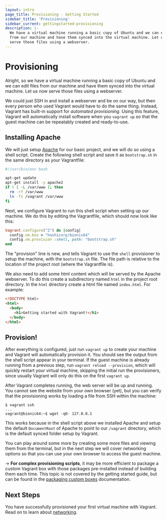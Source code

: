 ```yaml
---
layout: intro
page_title: Provisioning - Getting Started
sidebar_title: 'Provisioning'
sidebar_current: gettingstarted-provisioning
description: |-
  We have a virtual machine running a basic copy of Ubuntu and we can edit files
  from our machine and have them synced into the virtual machine. Let us now
  serve those files using a webserver.
---
```


# Provisioning

Alright, so we have a virtual machine running a basic copy of Ubuntu and
we can edit files from our machine and have them synced into the virtual machine.
Let us now serve those files using a webserver.

We could just SSH in and install a webserver and be on our way, but then
every person who used Vagrant would have to do the same thing. Instead,
Vagrant has built-in support for _automated provisioning_. Using this
feature, Vagrant will automatically install software when you `vagrant up`
so that the guest machine can be repeatably created and ready-to-use.

## Installing Apache

We will just setup [Apache](http://httpd.apache.org/) for our basic project,
and we will do so using a shell script. Create the following shell script
and save it as `bootstrap.sh` in the same directory as your Vagrantfile:

```bash
#!/usr/bin/env bash

apt-get update
apt-get install -y apache2
if ! [ -L /var/www ]; then
  rm -rf /var/www
  ln -fs /vagrant /var/www
fi
```

Next, we configure Vagrant to run this shell script when setting up
our machine. We do this by editing the Vagrantfile, which should now
look like this:

```ruby
Vagrant.configure("2") do |config|
  config.vm.box = "hashicorp/bionic64"
  config.vm.provision :shell, path: "bootstrap.sh"
end
```

The "provision" line is new, and tells Vagrant to use the `shell` provisioner
to setup the machine, with the `bootstrap.sh` file. The file path is relative
to the location of the project root (where the Vagrantfile is).

We also need to add some html content which will be served by the Apache webserver.
To do this create a subdirectory named `html` in the project root directory.
In the `html` directory create a html file named `index.html`.
For example:

```html
<!DOCTYPE html>
<html>
  <body>
    <h1>Getting started with Vagrant!</h1>
  </body>
</html>
```

## Provision!

After everything is configured, just run `vagrant up` to create your
machine and Vagrant will automatically provision it. You should see
the output from the shell script appear in your terminal. If the guest
machine is already running from a previous step, run `vagrant reload --provision`,
which will quickly restart your virtual machine, skipping the initial
run the provisioners, since usually Vagrant will only do this on the first
`vagrant up`.

After Vagrant completes running, the web server will be up and running.
You cannot see the website from your own browser (yet), but you can verify
that the provisioning works by loading a file from SSH within the machine:

```shell-session
$ vagrant ssh
...
vagrant@bionic64:~$ wget -qO- 127.0.0.1
```

This works because in the shell script above we installed Apache and
setup the default `DocumentRoot` of Apache to point to our `/vagrant`
directory, which is the default synced folder setup by Vagrant.

You can play around some more by creating some more files and viewing
them from the terminal, but in the next step we will cover networking
options so that you can use your own browser to access the guest machine.

-> **For complex provisioning scripts**, it may be more efficient to package a
custom Vagrant box with those packages pre-installed instead of building them
each time. This topic is not covered by the getting started guide, but can be
found in the [packaging custom boxes](/docs/boxes/base.html) documentation.

## Next Steps

You have successfully provisioned your first virtual machine with Vagrant. Read
on to learn about [networking](/intro/getting-started/networking.html).
